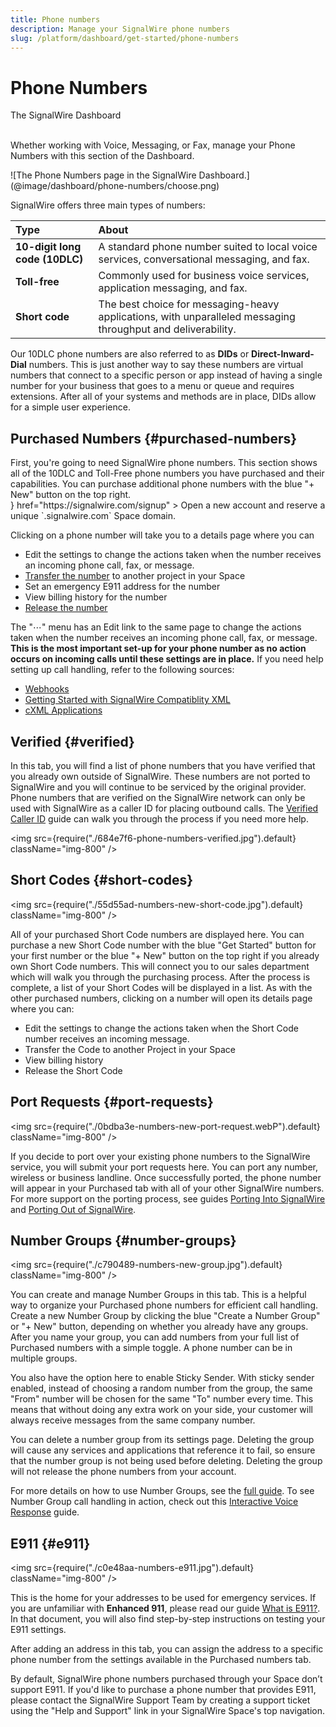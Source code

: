 ```yaml
---
title: Phone numbers
description: Manage your SignalWire phone numbers
slug: /platform/dashboard/get-started/phone-numbers
---
```



# Phone Numbers

<Subtitle>The SignalWire Dashboard</Subtitle><br/><br/>

Whether working with Voice, Messaging, or Fax, manage your Phone Numbers with this section of the Dashboard.

<Frame caption="Search, filter, and purchase Local, Toll-Free, or Shortcode numbers in the Dashboard.">
  ![The Phone Numbers page in the SignalWire Dashboard.](@image/dashboard/phone-numbers/choose.png)
</Frame>

SignalWire offers three main types of numbers:

| Type                           | About                                                                                                        |
| :---                           | :---                                                                                                         |
| **10-digit long code (10DLC)** | A standard phone number suited to local voice services, conversational messaging, and fax.                   |
| **Toll-free**                  | Commonly used for business voice services, application messaging, and fax.                                   | 
| **Short code**                 | The best choice for messaging-heavy applications, with unparalleled messaging throughput and deliverability. |

Our 10DLC phone numbers are also referred to as **DIDs** or **Direct-Inward-Dial** numbers. 
This is just another way to say these numbers are virtual numbers that connect to a specific person or app instead of having a single number for your business that goes to a menu or queue and requires extensions. 
After all of your systems and methods are in place, DIDs allow for a simple user experience.

## Purchased Numbers {#purchased-numbers}

<div className="row">
  <div className="col col--8">
    First, you're going to need SignalWire phone numbers. 
    This section shows all of the 10DLC and Toll-Free phone numbers you have purchased and their capabilities. 
    You can purchase additional phone numbers with the blue "+ New" button on the top right. 
  </div>
  <div className="col col--4">
    <Card 
      title="Sign up for a SignalWire account" 
      icon={<MdOutlineNumbers />}
      href="https://signalwire.com/signup"
    >
    Open a new account and reserve a  unique `.signalwire.com` Space domain.
    </Card>
  </div>
</div>

Clicking on a phone number will take you to a details page where you can

- Edit the settings to change the actions taken when the number receives an incoming phone call, fax, or message.
- [Transfer the number](/platform/phone-numbers/guides/transferring-dids) to another project in your Space
- Set an emergency E911 address for the number
- View billing history for the number
- [Release the number](/platform/phone-numbers/guides/releasing-dids)

The "⋯" menu has an Edit link to the same page to change the actions taken when the number receives an incoming phone call, fax, or message. **This is the most important set-up for your phone number as no action occurs on incoming calls until these settings are in place.** If you need help setting up call handling, refer to the following sources:

- [Webhooks](/platform/phone-numbers/guides/how-to-configure-your-webhook/)
- [Getting Started with SignalWire Compatiblity XML](/compatibility-api/cxml/)
- [cXML Applications](/compatibility-api/guides/general/creating-and-using-cxml-scripts/)

## Verified {#verified}

In this tab, you will find a list of phone numbers that you have verified that you already own outside of SignalWire. These numbers are not ported to SignalWire and you will continue to be serviced by the original provider. Phone numbers that are verified on the SignalWire network can only be used with SignalWire as a caller ID for placing outbound calls. The [Verified Caller ID](/platform/phone-numbers/guides/caller-id) guide can walk you through the process if you need more help.

<img src={require("./684e7f6-phone-numbers-verified.jpg").default} className="img-800" />

## Short Codes {#short-codes}

<img src={require("./55d55ad-numbers-new-short-code.jpg").default} className="img-800" />

All of your purchased Short Code numbers are displayed here. You can purchase a new Short Code number with the blue "Get Started" button for your first number or the blue "+ New" button on the top right if you already own Short Code numbers. This will connect you to our sales department which will walk you through the purchasing process. After the process is complete, a list of your Short Codes will be displayed in a list. As with the other purchased numbers, clicking on a number will open its details page where you can:

- Edit the settings to change the actions taken when the Short Code number receives an incoming message.
- Transfer the Code to another Project in your Space
- View billing history
- Release the Short Code

## Port Requests {#port-requests}

<img
  src={require("./0bdba3e-numbers-new-port-request.webP").default}
  className="img-800"
/>

If you decide to port over your existing phone numbers to the SignalWire service, you will submit your port requests here. You can port any number, wireless or business landline. Once successfully ported, the phone number will appear in your Purchased tab with all of your other SignalWire numbers. For more support on the porting process, see guides [Porting Into SignalWire](/platform/phone-numbers/getting-started/porting-into-signalwire) and [Porting Out of SignalWire](/platform/phone-numbers/guides/porting-out-of-signalwire).

## Number Groups {#number-groups}

<img src={require("./c790489-numbers-new-group.jpg").default} className="img-800" />

You can create and manage Number Groups in this tab. This is a helpful way to organize your Purchased phone numbers for efficient call handling. Create a new Number Group by clicking the blue "Create a Number Group" or "+ New" button, depending on whether you already have any groups. After you name your group, you can add numbers from your full list of Purchased numbers with a simple toggle. A phone number can be in multiple groups.

You also have the option here to enable Sticky Sender. With sticky sender enabled, instead of choosing a random number from the group, the same "From" number will be chosen for the same "To" number every time. This means that without doing any extra work on your side, your customer will always receive messages from the same company number.

You can delete a number group from its settings page. Deleting the group will cause any services and applications that reference it to fail, so ensure that the number group is not being used before deleting. Deleting the group will not release the phone numbers from your account.

For more details on how to use Number Groups, see the [full guide](/platform/phone-numbers/guides/number-groups). To see Number Group call handling in action, check out this [Interactive Voice Response](/compatibility-api/guides/voice/nodejs/ivr-with-voicemail-to-email#mainmenu) guide.

## E911 {#e911}

<img src={require("./c0e48aa-numbers-e911.jpg").default} className="img-800" />

This is the home for your addresses to be used for emergency services. If you are unfamiliar with **Enhanced 911**, please read our guide [What is E911?](/platform/phone-numbers/getting-started/e911). In that document, you will also find step-by-step instructions on testing your E911 settings.

After adding an address in this tab, you can assign the address to a specific phone number from the settings available in the Purchased numbers tab.

By default, SignalWire phone numbers purchased through your Space don’t support E911. If you'd like to purchase a phone number that provides E911, please contact the SignalWire Support Team by creating a support ticket using the "Help and Support" link in your SignalWire Space's top navigation.
